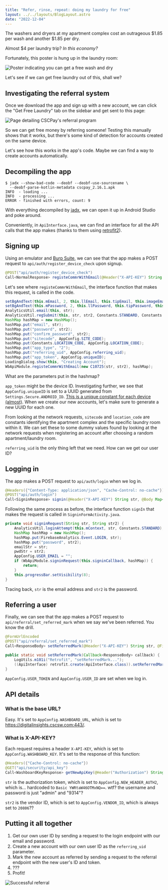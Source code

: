 ```yaml
---
title: "Refer, rinse, repeat: doing my laundry for free"
layout: ../../layouts/BlogLayout.astro
date: "2022-12-04"
---
```


The washers and dryers at my apartment complex cost an outrageous \$1.85 per wash
and another \$1.85 per dry.

Almost \$4 per laundry trip? _In this economy?_

Fortunately, this poster is hung up in the laundry room:

![Poster indicating you can get a free wash and dry](https://i.imgur.com/5HSxHuH.jpg)

Let's see if we can get free laundry out of this, shall we?

## Investigating the referral system

Once we download the app and sign up with a new account, we can click the "Get Free
Laundry" tab on the sidebar and get sent to this page:

![Page detailing CSCPay's referral program](https://i.imgur.com/PEM9a7s.jpg)

So we can get free money by referring someone! Testing this manually shows that it works,
but there's some kind of detection for accounts created on the same device.

Let's see how this works in the app's code. Maybe we can find a way to create accounts
automatically.

## Decompiling the app

```
$ jadx --show-bad-code --deobf --deobf-use-sourcename \
  --deobf-parse-kotlin-metadata cscpay_2.16.1.apk
INFO  - loading ...
INFO  - processing ...
ERROR - finished with errors, count: 9
```

With everything decompiled by [jadx](https://github.com/skylot/jadx),
we can open it up in Android Studio and poke around.

Conveniently, in `ApiInterface.java`, we can find an interface for all the API calls that
the app makes (thanks to them using [retrofit2](https://square.github.io/retrofit/)).

## Signing up

Using an emulator and [Burp Suite](https://portswigger.net/burp), we can see that the app makes a POST request
to `api/auth/register_device_check` upon signup.

```java
@POST("api/auth/register_device_check")
Call<NormalResponse> registeCommrWithEmail(@Header("X-API-KEY") String str, @Body Map<String, String> map);
```

Let's see where `registeCommrWithEmail`, the interface function that makes this request, is called in the code.

```java
setBgAndText(this.mEmail, 2, this.llEmail, this.tipEmail, this.imageEmail, "Email");
setBgAndText(this.mPassword, 2, this.llPassword, this.tipPassword, this.imagePassword, "Password");
AnalyticsUtil.email(this, str);
AnalyticsUtil.regSubmit(this, str, str2, Constants.STANDARD, Constants.NewLogin);
HashMap hashMap = new HashMap();
hashMap.put("email", str);
hashMap.put("password", str2);
hashMap.put("confirm_password", str2);
hashMap.put("sitecode", AppConfig.SITE_CODE);
hashMap.put(Constants.LOCATION_CODE, AppConfig.LOCATION_CODE);
hashMap.put("app_type", "2");
hashMap.put("referring_uid", AppConfig.referring_uid);
hashMap.put("app_token", AppConfig.uniqueID);
LoadingDialog.show(this, "Creating Account");
WbApiModule.registeCommrWithEmail(new C10725(str, str2), hashMap);
```

What are the parameters put in the hashmap?

`app_token` might be the device ID. Investigating further, we see that `AppConfig.uniqueID`
is set to a UUID generated from `Settings.Secure.ANDROID_ID`. [This is a unique constant
for each device (almost)](https://stackoverflow.com/a/43393373).
When we create our new accounts, let's make sure to generate a new UUID for each one.

From looking at the network requests, `sitecode` and `location_code` are constants identifying
the apartment complex and the specific laundry room within it. We can set these to some dummy
values found by looking at the network requests when registering an account after choosing a random
apartment/laundry room.

`referring_uid` is the only thing left that we need. How can we get our user ID?

## Logging in

The app makes a POST request to `api/auth/login` when we log in.

```java
@Headers({"Content-Type: application/json", "Cache-Control: no-cache"})
@POST("api/auth/login")
Call<SigninResponse> signin(@Header("X-API-KEY") String str, @Body Map<String, String> map);
```

Following the same process as before, the interface function `signIn`
that makes the request is called in `SigninFormActivity.java`.

```java
private void signinRequest(String str, String str2) {
    AnalyticsUtil.loginAttempt(this.mContext, str, Constants.STANDARD);
    HashMap hashMap = new HashMap();
    hashMap.put(FirebaseAnalytics.Event.LOGIN, str);
    hashMap.put("password", str2);
    emailStr = str;
    pwdStr = str2;
    AppConfig.USER_EMAIL = "";
    if (WbApiModule.signinRequest(this.signinCallback, hashMap)) {
        return;
    }
    this.progressBar.setVisibility(8);
}
```

Tracing back, `str` is the email address and `str2` is the password.

## Referring a user

Finally, we can see that the app makes a POST request to `api/referral/set_referred_mark` when we
say we've been referred. You know the drill.

```java
@FormUrlEncoded
@POST("api/referral/set_referred_mark")
Call<ResponseBody> setReferredMark(@Header("X-API-KEY") String str, @Field("token") String str2, @Field("user_id") String str3);
```

```java
public static void setReferredMark(Callback<ResponseBody> callback) {
    LogUtils.m101i("Retrofit", "setReferredMark...");
    ((ApiInterface) retrofit.create(ApiInterface.class)).setReferredMark(AppConfig.WASHBOARD_KEY, AppConfig.USER_TOKEN, AppConfig.USER_ID).enqueue(callback);
}
```

`AppConfig.USER_TOKEN` and `AppConfig.USER_ID` are set when we log in.

## API details

### What is the base URL?

Easy. It's set to `AppConfig.WASHBOARD_URL`, which is set to https://digitalinsights.cscsw.com:443/.

### What is X-API-KEY?

Each request requires a header `X-API-KEY`, which is set to `AppConfig.WASHBOARD_KEY`.
It's set to the response of this function:

```java
@Headers({"Cache-Control: no-cache"})
@GET("api/security/api_key")
Call<WashboardKeyResponse> getNewApiKey(@Header("Authorization") String str, @Query("vendor_id") String str2);
```

`str` is the authorization token, which is set to `AppConfig.NEW_HEADER_AUTH2`, which is... hardcoded to `Basic YWRtaW46OTMxNQ==`.
wtf? the username and password is just "admin" and "9314"?

`str2` is the vendor ID, which is set to `AppConfig.VENDOR_ID`, which is always set to `20806`??

## Putting it all together

1. Get our own user ID by sending a request to the login endpoint with our email and password.
2. Create a new account with our own user ID as the `referring_uid` parameter.
3. Mark the new account as referred by sending a request to the referral endpoint with the new user's ID and token.
4. ???
5. Profit!

![Successful referral](https://i.imgur.com/7uAGcaj.jpg)
